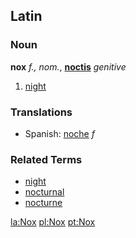 ==Latin==

===Noun===

'''nox''' ''f., nom.'', '''[[noctis]]''' ''genitive''

# [[night]]

===Translations===

*Spanish: [[noche]] ''f''

===Related Terms===

*[[night]]
*[[nocturnal]]
*[[nocturne]]

[[la:Nox]]
[[pl:Nox]]
[[pt:Nox]]